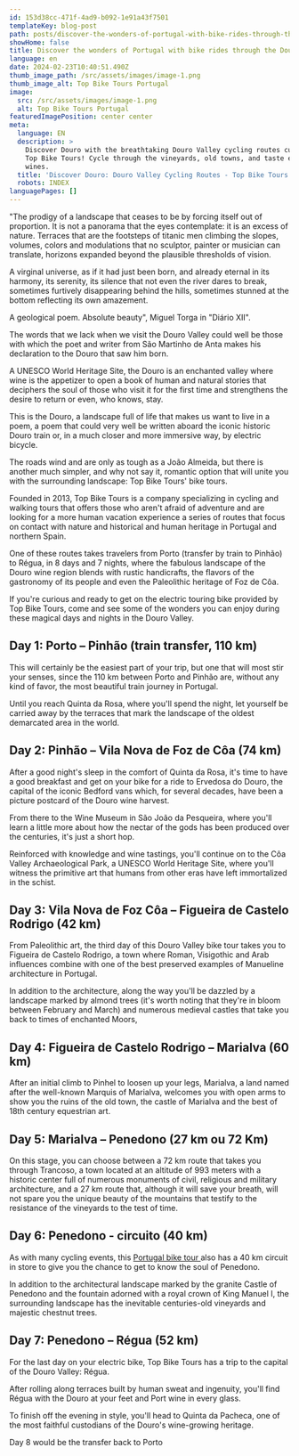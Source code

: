 ```yaml
---
id: 153d38cc-471f-4ad9-b092-1e91a43f7501
templateKey: blog-post
path: posts/discover-the-wonders-of-portugal-with-bike-rides-through-the-douro-valley
showHome: false
title: Discover the wonders of Portugal with bike rides through the Douro Valley
language: en
date: 2024-02-23T10:40:51.490Z
thumb_image_path: /src/assets/images/image-1.png
thumb_image_alt: Top Bike Tours Portugal
image:
  src: /src/assets/images/image-1.png
  alt: Top Bike Tours Portugal
featuredImagePosition: center center
meta:
  language: EN
  description: >
    Discover Douro with the breathtaking Douro Valley cycling routes curated by
    Top Bike Tours! Cycle through the vineyards, old towns, and taste exquisite
    wines.
  title: 'Discover Douro: Douro Valley Cycling Routes - Top Bike Tours'
  robots: INDEX
languagePages: []
---
```


"The prodigy of a landscape that ceases to be by forcing itself out of
proportion. It is not a panorama that the eyes contemplate: it is an excess of
nature. Terraces that are the footsteps of titanic men climbing the slopes,
volumes, colors and modulations that no sculptor, painter or musician can
translate, horizons expanded beyond the plausible thresholds of vision. 

A virginal universe, as if it had just been born, and already eternal in its
harmony, its serenity, its silence that not even the river dares to break,
sometimes furtively disappearing behind the hills, sometimes stunned at the
bottom reflecting its own amazement. 

A geological poem. Absolute beauty", Miguel Torga in "Diário XII".

The words that we lack when we visit the Douro Valley could well be those with
which the poet and writer from São Martinho de Anta makes his declaration to the
Douro that saw him born.

A UNESCO World Heritage Site, the Douro is an enchanted valley where wine is the
appetizer to open a book of human and natural stories that deciphers the soul of
those who visit it for the first time and strengthens the desire to return or
even, who knows, stay.

This is the Douro, a landscape full of life that makes us want to live in a
poem, a poem that could very well be written aboard the iconic historic Douro
train or, in a much closer and more immersive way, by electric bicycle.

The roads wind and are only as tough as a João Almeida, but there is another
much simpler, and why not say it, romantic option that will unite you with the
surrounding landscape: Top Bike Tours' bike tours.

Founded in 2013, Top Bike Tours is a company specializing in cycling and walking
tours that offers those who aren't afraid of adventure and are looking for a
more human vacation experience a series of routes that focus on contact with
nature and historical and human heritage in Portugal and northern Spain.

One of these routes takes travelers from Porto (transfer by train to Pinhão) to
Régua, in 8 days and 7 nights, where the fabulous landscape of the Douro wine
region blends with rustic handicrafts, the flavors of the gastronomy of its
people and even the Paleolithic heritage of Foz de Côa.

If you're curious and ready to get on the electric touring bike provided by Top
Bike Tours, come and see some of the wonders you can enjoy during these magical
days and nights in the Douro Valley.

## Day 1: Porto – Pinhão (train transfer, 110 km)

This will certainly be the easiest part of your trip, but one that will most
stir your senses, since the 110 km between Porto and Pinhão are, without any
kind of favor, the most beautiful train journey in Portugal.

Until you reach Quinta da Rosa, where you'll spend the night, let yourself be
carried away by the terraces that mark the landscape of the oldest demarcated
area in the world.

## Day 2: Pinhão – Vila Nova de Foz de Côa (74 km)

After a good night's sleep in the comfort of Quinta da Rosa, it's time to have a
good breakfast and get on your bike for a ride to Ervedosa do Douro, the capital
of the iconic Bedford vans which, for several decades, have been a picture
postcard of the Douro wine harvest.

From there to the Wine Museum in São João da Pesqueira, where you'll learn a
little more about how the nectar of the gods has been produced over the
centuries, it's just a short hop.

Reinforced with knowledge and wine tastings, you'll continue on to the Côa
Valley Archaeological Park, a UNESCO World Heritage Site, where you'll witness
the primitive art that humans from other eras have left immortalized in the
schist.

## Day 3: Vila Nova de Foz Côa – Figueira de Castelo Rodrigo (42 km)

From Paleolithic art, the third day of this Douro Valley bike tour takes you to
Figueira de Castelo Rodrigo, a town where Roman, Visigothic and Arab influences
combine with one of the best preserved examples of Manueline architecture in
Portugal.

In addition to the architecture, along the way you'll be dazzled by a landscape
marked by almond trees (it's worth noting that they're in bloom between February
and March) and numerous medieval castles that take you back to times of
enchanted Moors,

## Day 4: Figueira de Castelo Rodrigo – Marialva (60 km)

After an initial climb to Pinhel to loosen up your legs, Marialva, a land named
after the well-known Marquis of Marialva, welcomes you with open arms to show
you the ruins of the old town, the castle of Marialva and the best of 18th
century equestrian art.

## Day 5: Marialva – Penedono (27 km ou 72 Km)

On this stage, you can choose between a 72 km route that takes you through
Trancoso, a town located at an altitude of 993 meters with a historic center
full of numerous monuments of civil, religious and military architecture, and a
27 km route that, although it will save your breath, will not spare you the
unique beauty of the mountains that testify to the resistance of the vineyards
to the test of time.

## Day 6: Penedono - circuito (40 km)

As with many cycling events, this
[Portugal bike tour ](https://topbiketoursportugal.com/)also has a 40 km circuit
in store to give you the chance to get to know the soul of Penedono.

In addition to the architectural landscape marked by the granite Castle of
Penedono and the fountain adorned with a royal crown of King Manuel I, the
surrounding landscape has the inevitable centuries-old vineyards and majestic
chestnut trees.

## Day 7: Penedono – Régua (52 km)

For the last day on your electric bike, Top Bike Tours has a trip to the capital
of the Douro Valley: Régua.

After rolling along terraces built by human sweat and ingenuity, you'll find
Régua with the Douro at your feet and Port wine in every glass.

To finish off the evening in style, you'll head to Quinta da Pacheca, one of the
most faithful custodians of the Douro's wine-growing heritage. 

Day 8 would be the transfer back to Porto
